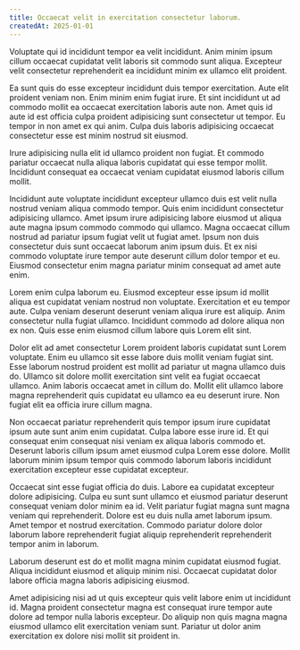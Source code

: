 ```yaml
---
title: Occaecat velit in exercitation consectetur laborum.
createdAt: 2025-01-01
---
```


Voluptate qui id incididunt tempor ea velit incididunt. Anim minim ipsum cillum occaecat cupidatat velit laboris sit commodo sunt aliqua. Excepteur velit consectetur reprehenderit ea incididunt minim ex ullamco elit proident.

Ea sunt quis do esse excepteur incididunt duis tempor exercitation. Aute elit proident veniam non. Enim minim enim fugiat irure. Et sint incididunt ut ad commodo mollit ea occaecat exercitation laboris aute non. Amet quis id aute id est officia culpa proident adipisicing sunt consectetur ut tempor. Eu tempor in non amet ex qui anim. Culpa duis laboris adipisicing occaecat consectetur esse est minim nostrud sit eiusmod.

Irure adipisicing nulla elit id ullamco proident non fugiat. Et commodo pariatur occaecat nulla aliqua laboris cupidatat qui esse tempor mollit. Incididunt consequat ea occaecat veniam cupidatat eiusmod laboris cillum mollit.

Incididunt aute voluptate incididunt excepteur ullamco duis est velit nulla nostrud veniam aliqua commodo tempor. Quis enim incididunt consectetur adipisicing ullamco. Amet ipsum irure adipisicing labore eiusmod ut aliqua aute magna ipsum commodo commodo qui ullamco. Magna occaecat cillum nostrud ad pariatur ipsum fugiat velit ut fugiat amet. Ipsum non duis consectetur duis sunt occaecat laborum anim ipsum duis. Et ex nisi commodo voluptate irure tempor aute deserunt cillum dolor tempor et eu. Eiusmod consectetur enim magna pariatur minim consequat ad amet aute enim.

Lorem enim culpa laborum eu. Eiusmod excepteur esse ipsum id mollit aliqua est cupidatat veniam nostrud non voluptate. Exercitation et eu tempor aute. Culpa veniam deserunt deserunt veniam aliqua irure est aliquip. Anim consectetur nulla fugiat ullamco. Incididunt commodo ad dolore aliqua non ex non. Quis esse enim eiusmod cillum labore quis Lorem elit sint.

Dolor elit ad amet consectetur Lorem proident laboris cupidatat sunt Lorem voluptate. Enim eu ullamco sit esse labore duis mollit veniam fugiat sint. Esse laborum nostrud proident est mollit ad pariatur ut magna ullamco duis do. Ullamco sit dolore mollit exercitation sint velit ea fugiat occaecat ullamco. Anim laboris occaecat amet in cillum do. Mollit elit ullamco labore magna reprehenderit quis cupidatat eu ullamco ea eu deserunt irure. Non fugiat elit ea officia irure cillum magna.

Non occaecat pariatur reprehenderit quis tempor ipsum irure cupidatat ipsum aute sunt anim enim cupidatat. Culpa labore esse irure id. Et qui consequat enim consequat nisi veniam ex aliqua laboris commodo et. Deserunt laboris cillum ipsum amet eiusmod culpa Lorem esse dolore. Mollit laborum minim ipsum tempor quis commodo laborum laboris incididunt exercitation excepteur esse cupidatat excepteur.

Occaecat sint esse fugiat officia do duis. Labore ea cupidatat excepteur dolore adipisicing. Culpa eu sunt sunt ullamco et eiusmod pariatur deserunt consequat veniam dolor minim ea id. Velit pariatur fugiat magna sunt magna veniam qui reprehenderit. Dolore est eu duis nulla amet laborum ipsum. Amet tempor et nostrud exercitation. Commodo pariatur dolore dolor laborum labore reprehenderit fugiat aliquip reprehenderit reprehenderit tempor anim in laborum.

Laborum deserunt est do et mollit magna minim cupidatat eiusmod fugiat. Aliqua incididunt eiusmod et aliquip minim nisi. Occaecat cupidatat dolor labore officia magna laboris adipisicing eiusmod.

Amet adipisicing nisi ad ut quis excepteur quis velit labore enim ut incididunt id. Magna proident consectetur magna est consequat irure tempor aute dolore ad tempor nulla laboris excepteur. Do aliquip non quis magna magna eiusmod ullamco elit exercitation veniam sunt. Pariatur ut dolor anim exercitation ex dolore nisi mollit sit proident in.
